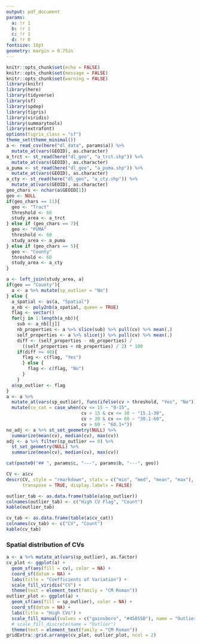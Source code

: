 ```yaml
---
output: pdf_document
params:
  a: !r 1
  b: !r 1
  c: !r 1
  d: !r 0
fontsize: 10pt
geometry: margin = 0.75in
---
```


\setcounter{page}{`r params$d`}

```r
knitr::opts_chunk$set(echo = FALSE)
knitr::opts_chunk$set(message = FALSE)
knitr::opts_chunk$set(warning = FALSE)
library(knitr)
library(here)
library(tidyverse)
library(sf)
library(spdep)
library(tigris)
library(viridis)
library(summarytools)
library(extrafont)
options(tigris_class = "sf")
theme_set(theme_minimal())
a <- read_csv(here("dl_data", params$a)) %>%
  mutate_at(vars(GEOID), as.character)
a_trct <- st_read(here("dl_geo", "a_trct.shp")) %>%
  mutate_at(vars(GEOID), as.character)
a_puma <- st_read(here("dl_geo", "a_puma.shp")) %>%
  mutate_at(vars(GEOID), as.character)
a_cty <- st_read(here("dl_geo", "a_cty.shp")) %>%
  mutate_at(vars(GEOID), as.character)
geo_chars <- nchar(a$GEOID[1])
geo <- NULL
if(geo_chars == 11){
  geo <- "Tract"
  threshold <- 60
  study_area <- a_trct
} else if (geo_chars == 7){
  geo <- "PUMA"
  threshold <- 60
  study_area <- a_puma
} else if (geo_chars == 5){
  geo <- "County"
  threshold <- 60
  study_area <- a_cty
}
```

```r
a <- left_join(study_area, a)
if(geo == "County"){
  a <- a %>% mutate(sp_outlier = "No")
} else {
  a_spatial <- as(a, "Spatial")
  a_nb <- poly2nb(a_spatial, queen = TRUE)
  flag <- vector()
  for(j in 1:length(a_nb)){
    sub <- a_nb[[j]]
    nb_properties <- a %>% slice(sub) %>% pull(cv) %>% mean(.)
    self_properties <- a %>% slice(j) %>% pull(cv) %>% mean(.)
    diff <- (self_properties - nb_properties) /
      ((self_properties + nb_properties) / 2) * 100
    if(diff >= 40){
      flag <- c(flag, "Yes")
      } else {
        flag <- c(flag, "No")
      }
    }
  a$sp_outlier <- flag
}
a <- a %>%
  mutate_at(vars(sp_outlier), funs(ifelse(cv > threshold, "Yes", "No"))) %>%
  mutate(cv_cat = case_when(cv <= 15 ~ "0-15",
                            cv > 15 & cv <= 30 ~ "15.1-30",
                            cv > 30 & cv <= 60 ~ "30.1-60",
                            cv > 60 ~ "60.1+"))
no_adj <- a %>% st_set_geometry(NULL) %>%
  summarize(mean(cv), median(cv), max(cv))
adj <- a %>% filter(sp_outlier == 0) %>%
  st_set_geometry(NULL) %>%
  summarize(mean(cv), median(cv), max(cv))
```

```r
cat(paste0("## ", params$c, "---", params$b, "---", geo))
```

```r
CV <- a$cv
descr(CV, style = "rmarkdown", stats = c("min", "med", "mean", "max"),
      transpose = TRUE, display.labels = FALSE)
```

```r
outlier_tab <- as.data.frame(table(a$sp_outlier))
colnames(outlier_tab) <- c("High CV Flag", "Count")
kable(outlier_tab)
```

```r
cv_tab <- as.data.frame(table(a$cv_cat))
colnames(cv_tab) <- c("CV", "Count")
kable(cv_tab)
```

### Spatial distribution of CVs
```r
a <- a %>% mutate_at(vars(sp_outlier), as.factor)
cv_plot <- ggplot(a) +
  geom_sf(aes(fill = cv), color = NA) +
  coord_sf(datum = NA) +
  labs(title = "Coefficients of Variation") +
  scale_fill_viridis("CV") +
  theme(text = element_text(family = "CM Roman"))
outlier_plot <- ggplot(a) +
  geom_sf(aes(fill = sp_outlier), color = NA) +
  coord_sf(datum = NA) +
  labs(title = "High CVs") +
  scale_fill_manual(values = c("gainsboro", "#45055B"), name = "Outlier") +
  # scale_fill_discrete(name = "Outlier")
  theme(text = element_text(family = "CM Roman"))
gridExtra::grid.arrange(cv_plot, outlier_plot, ncol = 2)
```
